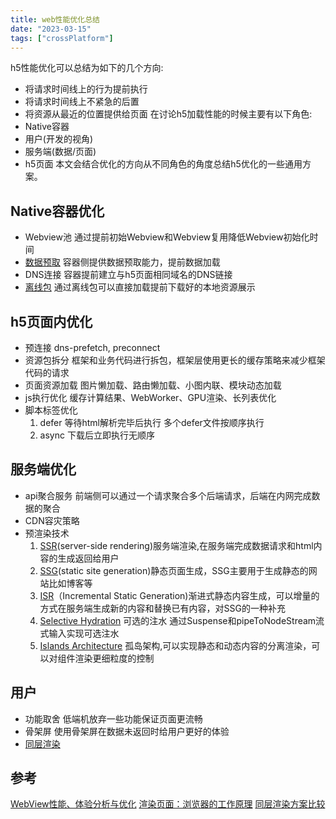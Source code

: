 ```yaml
---
title: web性能优化总结
date: "2023-03-15"
tags: ["crossPlatform"]
---
```


h5性能优化可以总结为如下的几个方向:
* 将请求时间线上的行为提前执行
* 将请求时间线上不紧急的后置
* 将资源从最近的位置提供给页面
在讨论h5加载性能的时候主要有以下角色:
* Native容器
* 用户(开发的视角)
* 服务端(数据/页面)
* h5页面
本文会结合优化的方向从不同角色的角度总结h5优化的一些通用方案。

## Native容器优化
* Webview池 通过提前初始Webview和Webview复用降低Webview初始化时间
* [数据预取](https://icantunderstand.github.io/blog/cross-platform-prefetch) 容器侧提供数据预取能力，提前数据加载
* DNS连接 容器提前建立与h5页面相同域名的DNS链接
* [离线包](https://icantunderstand.github.io/blog/cross-platform-offline) 通过离线包可以直接加载提前下载好的本地资源展示

## h5页面内优化
* 预连接 dns-prefetch, preconnect
* 资源包拆分 框架和业务代码进行拆包，框架层使用更长的缓存策略来减少框架代码的请求
* 页面资源加载 图片懒加载、路由懒加载、小图内联、模块动态加载
* js执行优化 缓存计算结果、WebWorker、GPU渲染、长列表优化 
* 脚本标签优化 
    1. defer 等待html解析完毕后执行 多个defer文件按顺序执行
    2. async 下载后立即执行无顺序 

## 服务端优化
* api聚合服务 前端侧可以通过一个请求聚合多个后端请求，后端在内网完成数据的聚合
* CDN容灾策略
* 预渲染技术 
    1. [SSR](https://www.patterns.dev/posts/server-side-rendering)(server-side rendering)服务端渲染,在服务端完成数据请求和html内容的生成返回给用户
    2. [SSG](https://www.patterns.dev/posts/static-rendering)(static site generation)静态页面生成，SSG主要用于生成静态的网站比如博客等
    3. [ISR](https://www.patterns.dev/posts/incremental-static-rendering)（Incremental Static Generation)渐进式静态内容生成，可以增量的方式在服务端生成新的内容和替换已有内容，对SSG的一种补充
    4. [Selective Hydration](https://www.patterns.dev/posts/react-selective-hydration) 可选的注水 通过Suspense和pipeToNodeStream流式输入实现可选注水
    5. [Islands Architecture](https://www.patterns.dev/posts/islands-architecture) 孤岛架构,可以实现静态和动态内容的分离渲染，可以对组件渲染更细粒度的控制

## 用户
* 功能取舍 低端机放弃一些功能保证页面更流畅
* 骨架屏 使用骨架屏在数据未返回时给用户更好的体验
* [同层渲染](https://blog.ihanai.com/2020/12/comparison-of-solution-for-same-layer-render.html)

## 参考
[WebView性能、体验分析与优化](https://tech.meituan.com/2017/06/09/webviewperf.html)
[渲染页面：浏览器的工作原理](https://developer.mozilla.org/zh-CN/docs/Web/Performance/How_browsers_work)
[同层渲染方案比较](https://blog.ihanai.com/2020/12/comparison-of-solution-for-same-layer-render.html)